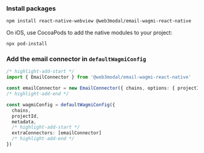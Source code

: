 
### Install packages

```bash npm2yarn
npm install react-native-webview @web3modal/email-wagmi-react-native
```

On iOS, use CocoaPods to add the native modules to your project:

```
npx pod-install
```

### Add the email connector in `defaultWagmiConfig`

```ts
/* highlight-add-start */
import { EmailConnector } from '@web3modal/email-wagmi-react-native'

const emailConnector = new EmailConnector({ chains, options: { projectId, metadata } })
/* highlight-add-end */

const wagmiConfig = defaultWagmiConfig({
  chains,
  projectId,
  metadata,
  /* highlight-add-start */
  extraConnectors: [emailConnector]
  /* highlight-add-end */
})
```
